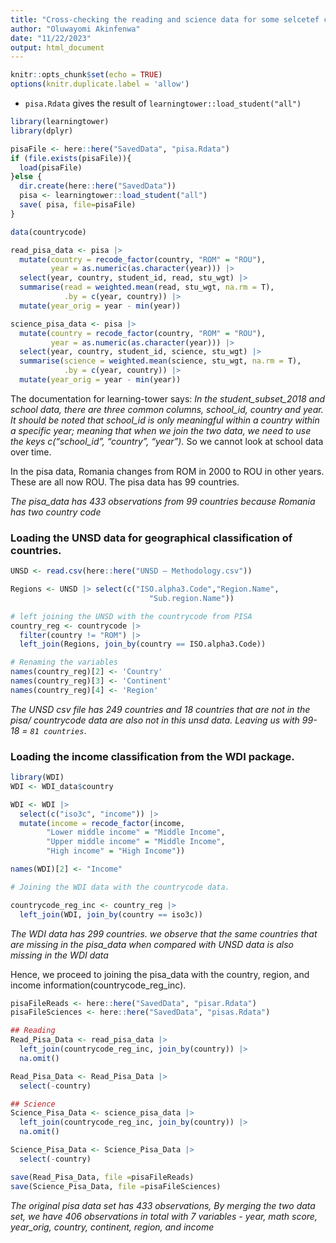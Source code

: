 ```yaml
---
title: "Cross-checking the reading and science data for some selcetef countries"
author: "Oluwayomi Akinfenwa"
date: "11/22/2023"
output: html_document
---
```


```r
knitr::opts_chunk$set(echo = TRUE)
options(knitr.duplicate.label = 'allow')
```

- `pisa.Rdata` gives the result of `learningtower::load_student("all")`

```r
library(learningtower)
library(dplyr)

pisaFile <- here::here("SavedData", "pisa.Rdata")
if (file.exists(pisaFile)){
  load(pisaFile)
}else {
  dir.create(here::here("SavedData"))
  pisa <- learningtower::load_student("all")
  save( pisa, file=pisaFile)
}

data(countrycode)

read_pisa_data <- pisa |>
  mutate(country = recode_factor(country, "ROM" = "ROU"),
         year = as.numeric(as.character(year))) |>
  select(year, country, student_id, read, stu_wgt) |>
  summarise(read = weighted.mean(read, stu_wgt, na.rm = T), 
            .by = c(year, country)) |>
  mutate(year_orig = year - min(year))

science_pisa_data <- pisa |>
  mutate(country = recode_factor(country, "ROM" = "ROU"),
         year = as.numeric(as.character(year))) |>
  select(year, country, student_id, science, stu_wgt) |>
  summarise(science = weighted.mean(science, stu_wgt, na.rm = T), 
            .by = c(year, country)) |>
  mutate(year_orig = year - min(year))
```

The documentation for learning-tower says: 
*In the student_subset_2018 and school data, there are three common columns, school_id, country and year. It should be noted that school_id is only meaningful within a country within a specific year; meaning that when we join the two data, we need to use the keys c("school_id", "country", "year").*
So we cannot look at school data over time.

In the pisa data, Romania changes from ROM in 2000 to ROU in other years. These are all now ROU. The pisa data has 99 countries.

*The pisa_data has 433 observations from 99 countries because Romania has two country code*

### Loading the UNSD data for geographical classification of countries.

```r
UNSD <- read.csv(here::here("UNSD — Methodology.csv"))

Regions <- UNSD |> select(c("ISO.alpha3.Code","Region.Name", 
                               "Sub.region.Name"))

# left joining the UNSD with the countrycode from PISA
country_reg <- countrycode |>
  filter(country != "ROM") |>
  left_join(Regions, join_by(country == ISO.alpha3.Code))

# Renaming the variables
names(country_reg)[2] <- 'Country'
names(country_reg)[3] <- 'Continent'
names(country_reg)[4] <- 'Region'

```

*The UNSD csv file has 249 countries and 18 countries that are not in the pisa/ countrycode data are also not in this unsd data. Leaving us with 99-18 = `81 countries`*.

### Loading the income classification from the WDI package.

```r
library(WDI)
WDI <- WDI_data$country

WDI <- WDI |> 
  select(c("iso3c", "income")) |>
  mutate(income = recode_factor(income,
        "Lower middle income" = "Middle Income",
        "Upper middle income" = "Middle Income",
        "High income" = "High Income"))

names(WDI)[2] <- "Income"

# Joining the WDI data with the countrycode data.

countrycode_reg_inc <- country_reg |>
  left_join(WDI, join_by(country == iso3c))
```

*The WDI data has 299 countries. we observe that the same countries that are missing in the pisa_data when compared with UNSD data is also missing in the WDI data*

Hence, we proceed to joining the pisa_data with the country, region, and income information(countrycode_reg_inc).

```r
pisaFileReads <- here::here("SavedData", "pisar.Rdata")
pisaFileSciences <- here::here("SavedData", "pisas.Rdata")

## Reading
Read_Pisa_Data <- read_pisa_data |>
  left_join(countrycode_reg_inc, join_by(country)) |>
  na.omit()

Read_Pisa_Data <- Read_Pisa_Data |> 
  select(-country)

## Science
Science_Pisa_Data <- science_pisa_data |>
  left_join(countrycode_reg_inc, join_by(country)) |>
  na.omit()

Science_Pisa_Data <- Science_Pisa_Data |> 
  select(-country)

save(Read_Pisa_Data, file =pisaFileReads)
save(Science_Pisa_Data, file =pisaFileSciences)
```

*The original pisa data set has 433 observations, By merging the two data set, we have 406 observations in total with 7 variables - year, math score, year_orig, country, continent, region, and income*



